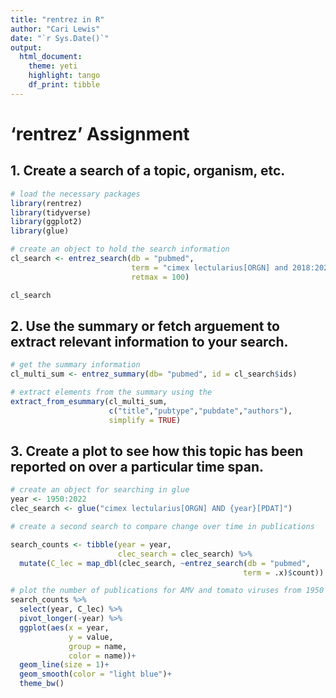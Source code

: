 ```yaml
---
title: "rentrez in R"
author: "Cari Lewis"
date: "`r Sys.Date()`"
output: 
  html_document:
    theme: yeti
    highlight: tango
    df_print: tibble
---
```

 
# 'rentrez' Assignment 
## 1. Create a search of a topic, organism, etc. 
 
```R
# load the necessary packages
library(rentrez)
library(tidyverse)
library(ggplot2)
library(glue)

# create an object to hold the search information
cl_search <- entrez_search(db = "pubmed", 
                           term = "cimex lectularius[ORGN] and 2018:2022[PDAT]",
                           retmax = 100)

cl_search
```
 
## 2. Use the summary or fetch arguement to extract relevant information to your search. 
```R
# get the summary information
cl_multi_sum <- entrez_summary(db= "pubmed", id = cl_search$ids)

# extract elements from the summary using the 
extract_from_esummary(cl_multi_sum,
                      c("title","pubtype","pubdate","authors"),
                      simplify = TRUE)


```

## 3. Create a plot to see how this topic has been reported on over a particular time span. 
```R
# create an object for searching in glue
year <- 1950:2022
clec_search <- glue("cimex lectularius[ORGN] AND {year}[PDAT]")

# create a second search to compare change over time in publications

search_counts <- tibble(year = year,
                        clec_search = clec_search) %>%
  mutate(C_lec = map_dbl(clec_search, ~entrez_search(db = "pubmed", 
                                                    term = .x)$count))

# plot the number of publications for AMV and tomato viruses from 1950 to 2022
search_counts %>%
  select(year, C_lec) %>%
  pivot_longer(-year) %>%
  ggplot(aes(x = year,
             y = value,
             group = name,
             color = name))+
  geom_line(size = 1)+
  geom_smooth(color = "light blue")+
  theme_bw()
```